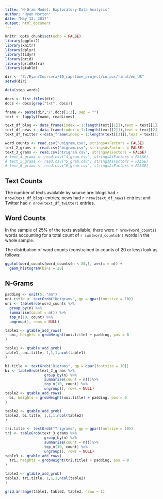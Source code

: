 ```yaml
---
title: 'N-Gram Model: Exploratory Data Analysis'
author: "Ryan Morton"
date: "May 12, 2017"
output: html_document
---
```


```r
knitr::opts_chunk$set(echo = FALSE)
library(ggplot2)
library(knitr)
library(dplyr)
library(tidyr)
library(grid)
library(gridExtra)
library(gtable)

dir <- "Z:/Ryan/Coursera/10_capstone_project/corpus/final/en_US"
setwd(dir)
```
```r
data(stop_words)

docs <- list.files(dir)
docs <- docs[grep("txt", docs)]

fname <- paste(dir,"/",docs[1:3], sep = "")
text <- lapply(fname, readLines)

text_df_blog <- data_frame(index = 1:length(text[[1]]),text = text[[1]]) #%>% sample_frac(.3, replace = FALSE)
text_df_news <- data_frame(index = 1:length(text[[2]]),text = text[[2]]) #%>% sample_frac(.25, replace = FALSE)
text_df_twitter <-data_frame(index = 1:length(text[[3]]),text = text[[3]]) #%>% sample_frac(.15, replace = FALSE)

word_counts <- read.csv("unigram.csv", stringsAsFactors = FALSE)
text_2_grams <- read.csv("bigram.csv", stringsAsFactors = FALSE)
text_3_grams <- read.csv("trigram.csv", stringsAsFactors = FALSE)
# text_4_grams <- read.csv("4_gram.csv", stringsAsFactors = FALSE)
# text_5_grams <- read.csv("5_gram.csv", stringsAsFactors = FALSE)
# text_6_grams <- read.csv("6_gram.csv", stringsAsFactors = FALSE)
```

## Text Counts

The number of texts available by source are: blogs had `r nrow(text_df_blog)` entries; news had `r nrow(text_df_news)` entries; and Twitter had `r nrow(text_df_twitter)` entries.

## Word Counts

In the sample of 25% of the texts available, there were `r nrow(word_counts)` words accounting for a total count of `r sum(word_counts$n)` words in the whole sample.

The distribution of word counts (constrained to counts of 20 or less) look as follows:

```r
ggplot(word_counts[word_counts$n < 20,], aes(x = n)) +
  geom_histogram(bins = 20)
```

## N-Grams

```r
padding <- unit(5, "mm")
uni.title <- textGrob("Unigrams", gp = gpar(fontsize = 10))
uni <- tableGrob(word_counts %>%
  group_by(n) %>%
  summarise(count = n()) %>%
  top_n(10, count) %>%
  ungroup(), rows = NULL)

table1 <- gtable_add_rows(
  uni, heights = grobHeight(uni.title) + padding, pos = 0
)

table1 <- gtable_add_grob(
table1, uni.title, 1,1,1,ncol(table1)
)

bi.title <- textGrob("Bigrams", gp = gpar(fontsize = 10))
bi <- tableGrob(text_2_grams %>%
                  group_by(n) %>%
                  summarise(count = n())%>%
                  top_n(10, count) %>%
                  ungroup(), rows = NULL)
table2 <- gtable_add_rows(
  bi, heights = grobHeight(uni.title) + padding, pos = 0
)

table2 <- gtable_add_grob(
table2, bi.title, 1,1,1,ncol(table2)
)

tri.title <- textGrob("Trigrams", gp = gpar(fontsize = 10))
tri <- tableGrob(text_3_grams %>%
                  group_by(n) %>%
                  summarise(count = n())%>%
                  top_n(10, count) %>%
                  ungroup(), rows = NULL)
table3 <- gtable_add_rows(
  tri, heights = grobHeight(tri.title) + padding, pos = 0
)

table3 <- gtable_add_grob(
table3, tri.title, 1,1,1,ncol(table2)
)

grid.arrange(table1, table2, table3, nrow = 1)
```
